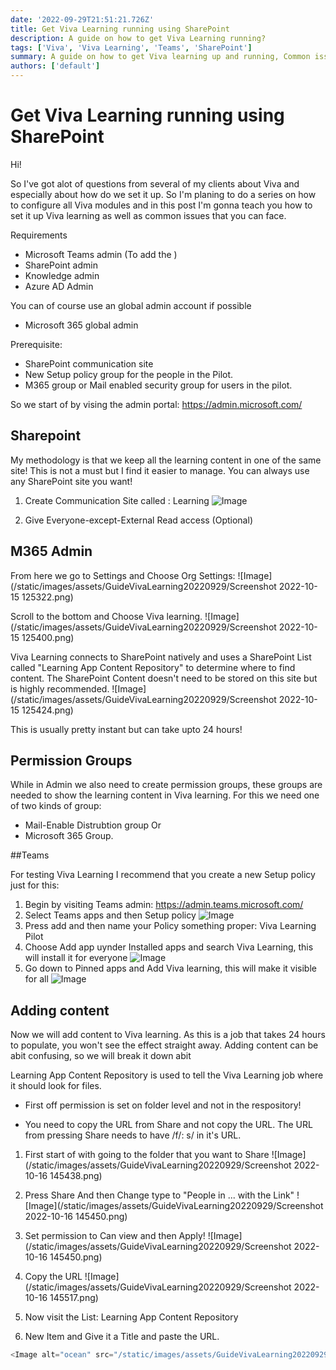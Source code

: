 ```yaml
---
date: '2022-09-29T21:51:21.726Z'
title: Get Viva Learning running using SharePoint
description: A guide on how to get Viva Learning running?
tags: ['Viva', 'Viva Learning', 'Teams', 'SharePoint']
summary: A guide on how to get Viva learning up and running, Common issues you can face and how to solve them
authors: ['default']
---
```


# Get Viva Learning running using SharePoint

Hi!

So I've got alot of questions from several of my clients about Viva and especially about how do we set it up.
So I'm planing to do a series on how to configure all Viva modules and in this post I'm gonna teach you how to set it up Viva learning as well as common issues that you can face.

Requirements

- Microsoft Teams admin (To add the )
- SharePoint admin
- Knowledge admin
- Azure AD Admin

You can of course use an global admin account if possible

- Microsoft 365 global admin

Prerequisite:

- SharePoint communication site
- New Setup policy group for the people in the Pilot.
- M365 group or Mail enabled security group for users in the pilot.

So we start of by vising the admin portal:
https://admin.microsoft.com/

## Sharepoint

My methodology is that we keep all the learning content in one of the same site! This is not a must but I find it easier to manage. You can always use any SharePoint site you want!

1. Create Communication Site called : Learning
   ![Image](/static/images/assets/GuideVivaLearning20220929/Picture2.png)

2. Give Everyone-except-External Read access (Optional)

## M365 Admin

From here we go to Settings and Choose Org Settings:
![Image](/static/images/assets/GuideVivaLearning20220929/Screenshot 2022-10-15 125322.png)

Scroll to the bottom and Choose Viva learning.
![Image](/static/images/assets/GuideVivaLearning20220929/Screenshot 2022-10-15 125400.png)

Viva Learning connects to SharePoint natively and uses a SharePoint List called "Learning App Content Repository" to determine where to find content. The SharePoint Content doesn't need to be stored on this site but is highly recommended.
![Image](/static/images/assets/GuideVivaLearning20220929/Screenshot 2022-10-15 125424.png)

This is usually pretty instant but can take upto 24 hours!

## Permission Groups

While in Admin we also need to create permission groups, these groups are needed to show the learning content in Viva learning.
For this we need one of two kinds of group:

- Mail-Enable Distrubtion group
  Or
- Microsoft 365 Group.

##Teams

For testing Viva Learning I recommend that you create a new Setup policy just for this:

1. Begin by visiting Teams admin: https://admin.teams.microsoft.com/
2. Select Teams apps and then Setup policy
   ![Image](/static/images/assets/GuideVivaLearning20220929/Picture4.png)
3. Press add and then name your Policy something proper: Viva Learning Pilot
4. Choose Add app uynder Installed apps and search Viva Learning, this will install it for everyone
   ![Image](/static/images/assets/GuideVivaLearning20220929/Picture5.png)
5. Go down to Pinned apps and Add Viva learning, this will make it visible for all
   ![Image](/static/images/assets/GuideVivaLearning20220929/Picture6.png)

## Adding content

Now we will add content to Viva learning. As this is a job that takes 24 hours to populate, you won't see the effect straight away. Adding content can be abit confusing, so we will break it down abit

Learning App Content Repository is used to tell the Viva Learning job where it should look for files.

- First off permission is set on folder level and not in the respository!

- You need to copy the URL from Share and not copy the URL. The URL from pressing Share needs to have /f/: s/ in it's URL.

1. First start of with going to the folder that you want to Share
   ![Image](/static/images/assets/GuideVivaLearning20220929/Screenshot 2022-10-16 145438.png)

2. Press Share And then Change type to "People in ... with the Link"
   ![Image](/static/images/assets/GuideVivaLearning20220929/Screenshot 2022-10-16 145450.png)

3. Set permission to Can view and then Apply!
   ![Image](/static/images/assets/GuideVivaLearning20220929/Screenshot 2022-10-16 145450.png)

4. Copy the URL
   ![Image](/static/images/assets/GuideVivaLearning20220929/Screenshot 2022-10-16 145517.png)

5. Now visit the List: Learning App Content Repository

6. New Item and Give it a Title and paste the URL.

```js
<Image alt="ocean" src="/static/images/assets/GuideVivaLearning20220929/Picture1.png" />
```
